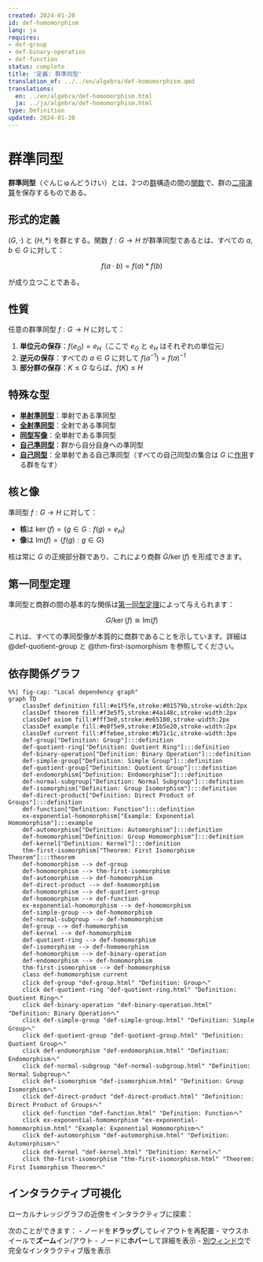 ```yaml
---
created: 2024-01-20
id: def-homomorphism
lang: ja
requires:
- def-group
- def-binary-operation
- def-function
status: complete
title: '定義: 群準同型'
translation_of: ../../en/algebra/def-homomorphism.qmd
translations:
  en: ../en/algebra/def-homomorphism.html
  ja: ../ja/algebra/def-homomorphism.html
type: Definition
updated: 2024-01-20
---
```


# 群準同型 {#def-homomorphism}

**群準同型**（ぐんじゅんどうけい）とは、2つの[群](def-group.qmd)構造の間の[関数](../logic-set-theory/def-function.qmd)で、群の[二項演算](def-binary-operation.qmd)を保存するものである。

## 形式的定義

$(G, \cdot)$ と $(H, *)$ を群とする。関数 $f: G \to H$ が群準同型であるとは、すべての $a, b \in G$ に対して：

$$f(a \cdot b) = f(a) * f(b)$$

が成り立つことである。

## 性質

任意の群準同型 $f: G \to H$ に対して：

1. **単位元の保存**：$f(e_G) = e_H$（ここで $e_G$ と $e_H$ はそれぞれの単位元）
2. **逆元の保存**：すべての $a \in G$ に対して $f(a^{-1}) = f(a)^{-1}$
3. **部分群の保存**：$K \leq G$ ならば、$f(K) \leq H$

## 特殊な型

- **[単射準同型](../category-theory/def-monomorphism.qmd)**：単射である準同型
- **[全射準同型](../category-theory/def-epimorphism.qmd)**：全射である準同型
- **[同型写像](def-isomorphism.qmd)**：全単射である準同型
- **[自己準同型](def-endomorphism.qmd)**：群から自分自身への準同型
- **[自己同型](def-automorphism.qmd)**：全単射である自己準同型（すべての自己同型の集合は $G$ に[作用](def-group-action.qmd)する群をなす）

## 核と像

準同型 $f: G \to H$ に対して：

- **核**は $\ker(f) = \{g \in G : f(g) = e_H\}$
- **像**は $\text{Im}(f) = \{f(g) : g \in G\}$

核は常に $G$ の正規部分群であり、これにより商群 $G/\ker(f)$ を形成できます。

## 第一同型定理

準同型と商群の間の基本的な関係は[第一同型定理](thm-first-isomorphism.qmd)によって与えられます：

$$G/\ker(f) \cong \text{Im}(f)$$

これは、すべての準同型像が本質的に商群であることを示しています。詳細は @def-quotient-group と @thm-first-isomorphism を参照してください。

## 依存関係グラフ

```mermaid
%%| fig-cap: "Local dependency graph"
graph TD
    classDef definition fill:#e1f5fe,stroke:#01579b,stroke-width:2px
    classDef theorem fill:#f3e5f5,stroke:#4a148c,stroke-width:2px
    classDef axiom fill:#fff3e0,stroke:#e65100,stroke-width:2px
    classDef example fill:#e8f5e9,stroke:#1b5e20,stroke-width:2px
    classDef current fill:#ffebee,stroke:#b71c1c,stroke-width:3px
    def-group["Definition: Group"]:::definition
    def-quotient-ring["Definition: Quotient Ring"]:::definition
    def-binary-operation["Definition: Binary Operation"]:::definition
    def-simple-group["Definition: Simple Group"]:::definition
    def-quotient-group["Definition: Quotient Group"]:::definition
    def-endomorphism["Definition: Endomorphism"]:::definition
    def-normal-subgroup["Definition: Normal Subgroup"]:::definition
    def-isomorphism["Definition: Group Isomorphism"]:::definition
    def-direct-product["Definition: Direct Product of Groups"]:::definition
    def-function["Definition: Function"]:::definition
    ex-exponential-homomorphism["Example: Exponential Homomorphism"]:::example
    def-automorphism["Definition: Automorphism"]:::definition
    def-homomorphism["Definition: Group Homomorphism"]:::definition
    def-kernel["Definition: Kernel"]:::definition
    thm-first-isomorphism["Theorem: First Isomorphism Theorem"]:::theorem
    def-homomorphism --> def-group
    def-homomorphism --> thm-first-isomorphism
    def-automorphism --> def-homomorphism
    def-direct-product --> def-homomorphism
    def-homomorphism --> def-quotient-group
    def-homomorphism --> def-function
    ex-exponential-homomorphism --> def-homomorphism
    def-simple-group --> def-homomorphism
    def-normal-subgroup --> def-homomorphism
    def-group --> def-homomorphism
    def-kernel --> def-homomorphism
    def-quotient-ring --> def-homomorphism
    def-isomorphism --> def-homomorphism
    def-homomorphism --> def-binary-operation
    def-endomorphism --> def-homomorphism
    thm-first-isomorphism --> def-homomorphism
    class def-homomorphism current
    click def-group "def-group.html" "Definition: Groupへ"
    click def-quotient-ring "def-quotient-ring.html" "Definition: Quotient Ringへ"
    click def-binary-operation "def-binary-operation.html" "Definition: Binary Operationへ"
    click def-simple-group "def-simple-group.html" "Definition: Simple Groupへ"
    click def-quotient-group "def-quotient-group.html" "Definition: Quotient Groupへ"
    click def-endomorphism "def-endomorphism.html" "Definition: Endomorphismへ"
    click def-normal-subgroup "def-normal-subgroup.html" "Definition: Normal Subgroupへ"
    click def-isomorphism "def-isomorphism.html" "Definition: Group Isomorphismへ"
    click def-direct-product "def-direct-product.html" "Definition: Direct Product of Groupsへ"
    click def-function "def-function.html" "Definition: Functionへ"
    click ex-exponential-homomorphism "ex-exponential-homomorphism.html" "Example: Exponential Homomorphismへ"
    click def-automorphism "def-automorphism.html" "Definition: Automorphismへ"
    click def-kernel "def-kernel.html" "Definition: Kernelへ"
    click thm-first-isomorphism "thm-first-isomorphism.html" "Theorem: First Isomorphism Theoremへ"
```

## インタラクティブ可視化

ローカルナレッジグラフの近傍をインタラクティブに探索：

::: {.graph-viz data-id="def-homomorphism" data-width="700" data-height="500"}
:::

次のことができます：
- ノードを**ドラッグ**してレイアウトを再配置
- マウスホイールで**ズーム**イン/アウト
- ノードに**ホバー**して詳細を表示
- [別ウィンドウ](../../output/interactive/def-homomorphism.html){target="_blank"}で完全なインタラクティブ版を表示